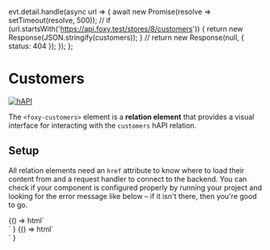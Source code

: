 
  evt.detail.handle(async url => {
    await new Promise(resolve => setTimeout(resolve, 500));
    //
    if (url.startsWith('https://api.foxy.test/stores/8/customers')) {
      return new Response(JSON.stringify(customers));
    }
    //
    return new Response(null, { status: 404 });
  });
};

<Meta title="Relations/Customers" component="foxy-customers" />

# Customers

[![hAPI](https://img.shields.io/badge/hAPI-customers-green.svg)](https://api.foxycart.com/rels/customers)

The `<foxy-customers>` element is a **relation element** that provides a visual interface for interacting with the `customers` hAPI relation.

## Setup

All relation elements need an `href` attribute to know where to load their content from and a request handler to connect to the backend. You can check if your component is configured properly by running your project and looking for the error message like below – if it isn't there, then you're good to go.

<Canvas>
  <Story name="Default" height="320px">
    {() =>
      html`
        <div class="container mx-auto p-2 sm:p-4 md:p-6 lg:p-8">
          <foxy-customers></foxy-customers>
        </div>
      `
    }
  </Story>
</Canvas>

<Canvas height="320px">
  <Story name="Configured">
    {() =>
      html`
        <div class="container mx-auto p-2 sm:p-4 md:p-6 lg:p-8">
          <foxy-customers href="https://api.foxy.test/stores/8/customers" @request=${handleRequest}>
          </foxy-customers>
        </div>
      `
    }
  </Story>
</Canvas>

